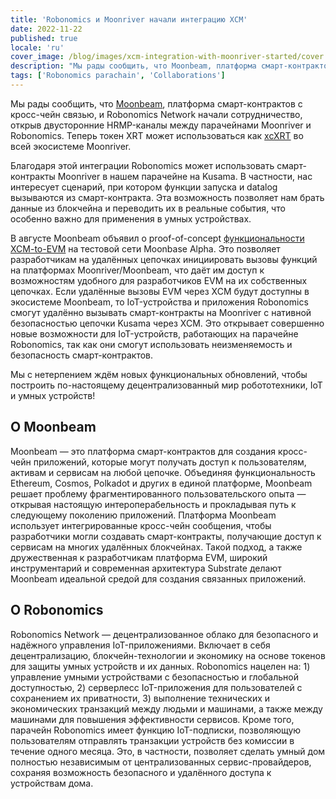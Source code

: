 ```yaml
---
title: 'Robonomics и Moonriver начали интеграцию XCM'
date: 2022-11-22
published: true
locale: 'ru'
cover_image: /blog/images/xcm-integration-with-moonriver-started/cover.jpg
description: "Мы рады сообщить, что Moonbeam, платформа смарт-контрактов с кросс-чейн связью, и Robonomics Network начали сотрудничество, открыв двусторонние HRMP-каналы между парачейнами Moonriver и Robonomics."
tags: ['Robonomics parachain', 'Collaborations']
---
```


Мы рады сообщить, что [Moonbeam](http://moonbeam.network/), платформа смарт-контрактов с кросс-чейн связью, и Robonomics Network начали сотрудничество, открыв двусторонние HRMP-каналы между парачейнами Moonriver и Robonomics. Теперь токен XRT может использоваться как [xcXRT](https://moonbeam.network/announcements/moonriver-adds-cross-chain-capabilities-and-xcksm/) во всей экосистеме Moonriver.

Благодаря этой интеграции Robonomics может использовать смарт-контракты Moonriver в нашем парачейне на Kusama. В частности, нас интересует сценарий, при котором функции запуска и datalog вызываются из смарт-контракта. Эта возможность позволяет нам брать данные из блокчейна и переводить их в реальные события, что особенно важно для применения в умных устройствах.

В августе Moonbeam объявил о proof-of-concept [функциональности XCM-to-EVM](https://moonbeam.network/announcements/xcm-to-evm-functionality-moonbase-alpha/) на тестовой сети Moonbase Alpha. Это позволяет разработчикам на удалённых цепочках инициировать вызовы функций на платформах Moonriver/Moonbeam, что даёт им доступ к возможностям удобного для разработчиков EVM на их собственных цепочках. Если удалённые вызовы EVM через XCM будут доступны в экосистеме Moonbeam, то IoT-устройства и приложения Robonomics смогут удалённо вызывать смарт-контракты на Moonriver с нативной безопасностью цепочки Kusama через XCM. Это открывает совершенно новые возможности для IoT-устройств, работающих на парачейне Robonomics, так как они смогут использовать неизменяемость и безопасность смарт-контрактов.

Мы с нетерпением ждём новых функциональных обновлений, чтобы построить по-настоящему децентрализованный мир робототехники, IoT и умных устройств!

## О Moonbeam

Moonbeam — это платформа смарт-контрактов для создания кросс-чейн приложений, которые могут получать доступ к пользователям, активам и сервисам на любой цепочке. Объединяя функциональность Ethereum, Cosmos, Polkadot и других в единой платформе, Moonbeam решает проблему фрагментированного пользовательского опыта — открывая настоящую интероперабельность и прокладывая путь к следующему поколению приложений. Платформа Moonbeam использует интегрированные кросс-чейн сообщения, чтобы разработчики могли создавать смарт-контракты, получающие доступ к сервисам на многих удалённых блокчейнах. Такой подход, а также дружественная к разработчикам платформа EVM, широкий инструментарий и современная архитектура Substrate делают Moonbeam идеальной средой для создания связанных приложений.

## О Robonomics

Robonomics Network — децентрализованное облако для безопасного и надёжного управления IoT-приложениями. Включает в себя децентрализацию, блокчейн-технологии и экономику на основе токенов для защиты умных устройств и их данных. Robonomics нацелен на: 1) управление умными устройствами с безопасностью и глобальной доступностью, 2) серверлесс IoT-приложения для пользователей с сохранением их приватности, 3) выполнение технических и экономических транзакций между людьми и машинами, а также между машинами для повышения эффективности сервисов. Кроме того, парачейн Robonomics имеет функцию IoT-подписки, позволяющую пользователям отправлять транзакции устройств без комиссии в течение одного месяца. Это, в частности, позволяет сделать умный дом полностью независимым от централизованных сервис-провайдеров, сохраняя возможность безопасного и удалённого доступа к устройствам дома.